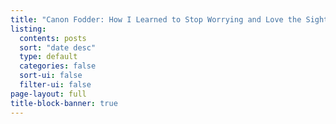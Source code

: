 ```yaml
---
title: "Canon Fodder: How I Learned to Stop Worrying and Love the Sight and Sound Greatest Film Rankings"
listing:
  contents: posts
  sort: "date desc"
  type: default
  categories: false
  sort-ui: false
  filter-ui: false
page-layout: full
title-block-banner: true
---
```

